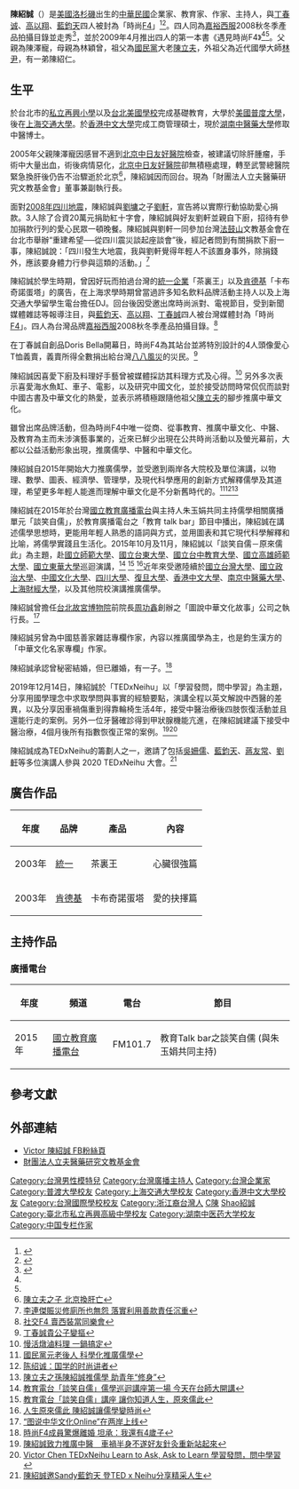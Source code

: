 {{Infobox_Person
| name = 陳紹誠 
| english_names =Victor
|image= 
| nationality = {{ROC}}
|box_width= 
|occupation= 教育家、專欄作家、名人、企業家、主持人、電台DJ、藝人
| period =
| Sex = 男
|birth_date= {{birth date and age|1979|2|19}}
|birth_place= {{USA}}[[洛杉磯|洛杉磯]]
|death_date= 
|death_place= 
| spouse = 
| relatives =(祖父) [[陳立夫|陳立夫]]<br>(外祖父) [[林尹|林尹]]<br> (父) 陳澤寵<br>(母) 林穎曾<br>(弟) 陳紹仁
| educate = 
*[[美國|美國]][[普度大學|普度大學]]工業工程
*[[上海交通大學|上海交通大學]]國際貿易
*[[香港中文大學|香港中文大學]]工商管理碩士 (英語)
| past = 
*[[寵勤企業有限公司|寵勤企業有限公司]] 董事長
*[[圖說中華文化故事|圖說中華文化故事]] 執行長
*[[財團法人立夫醫藥研究文教基金會|財團法人立夫醫藥研究文教基金會]] 董事兼副執行長

| award =
}}
'''陳紹誠'''（{{bd|1979年|2月19日|||catIdx=Chen}}）是[[美國|美國]][[洛杉磯|洛杉磯]]出生的[[中華民國|中華民國]]企業家、教育家、作家、主持人，與[[丁春诚|丁春诚]]、[[高以翔|高以翔]]、[[藍鈞天|藍鈞天]]四人被封為「時尚[[流星花園角色列表#F4|F4]]」<ref name="時尚F4-1">{{cite news |author1=楊起鳳 |title=時尚F4出書 被虧難喬F4 |work=聯合報 |date=2009-03-08 |page=D3版}}</ref><ref name="時尚F4-2">{{cite news |author1=褚姵君 |title=陳紹誠開價高 嘉裕型錄三缺一 |work=聯合報 |date=2009-03-17 |page=D4版}}</ref>。四人同為[[嘉裕西服|嘉裕西服]]2008秋冬季產品拍攝目錄並走秀<ref>{{cite web |title=台灣人大作名流夢，時尚F4來了 |url=https://www.beauty321.com/post/147 |website=beauty美人圈 |accessdate=2019-11-29 |date=2009-03-25 |archive-url=https://web.archive.org/web/20140131125223/http://www.beauty321.com/post/147 |archive-date=2014-01-31 |dead-url=no }}</ref>，並於2009年4月推出四人的第一本書《遇見時尚F4》<ref name="時尚F4-1"/><ref name="時尚F4-2"/>。父親為陳澤寵，母親為林穎曾，祖父為[[國民黨|國民黨]]大老[[陳立夫|陳立夫]]，外祖父為近代國學大師[[林尹|林尹]]，有一弟陳紹仁。

==生平 ==
於台北市的[[臺北市私立再興高級中學|私立再興小學]]以及[[台北美國學校|台北美國學校]]完成基礎教育，大學於[[美國|美國]][[普度大學|普度大學]]，後在[[上海交通大學|上海交通大學]]。於[[香港中文大學|香港中文大學]]完成工商管理碩士，現於[[湖南中醫藥大學|湖南中醫藥大學]]修取中醫博士。

2005年父親陳澤寵因感冒不適到[[北京中日友好醫院|北京中日友好醫院]]檢查，被建議切除肝腫瘤，手術中大量出血，術後病情惡化，[[北京中日友好醫院|北京中日友好醫院]]卻無積極處理，轉至武警總醫院緊急換肝後仍告不治驟逝於北京<ref>[https://tw.appledaily.com/headline/20051023/CIWYTEJ2V2TPNIREMQ647NYETQ/ 陳立夫之子 北京換肝亡]</ref>，陳紹誠因而回台。現為「財團法人立夫醫藥研究文教基金會」董事兼副執行長。

面對[[2008年四川地震|2008年四川地震]]，陳紹誠與[[劉墉|劉墉]]之子[[劉軒|劉軒]]，宣告將以實際行動協助愛心捐款。3人除了合資20萬元捐助紅十字會，陳紹誠與好友劉軒並親自下廚，招待有參加捐款行列的愛心民眾一頓晚餐。陳紹誠與劉軒一同參加台灣[[法鼓山|法鼓山]]文教基金會在台北市舉辦“重建希望──從四川震災談起座談會”後，經記者問到有關捐款下廚一事，陳紹誠說：「四川發生大地震，我與劉軒覺得年輕人不該置身事外，除捐錢外，應該要身體力行參與這類的活動。」<ref>[http://dailynews.sina.com/bg/ent/chinanews/file/20080601/1945397392.html 李連傑賑災修廁所也無怨 落實利用善款責任沉重]</ref>

陳紹誠於學生時期，曾因好玩而拍過台灣的[[統一企業|統一企業]]「茶裏王」以及[[肯德基|肯德基]]「卡布奇諾蛋塔」的廣告，在上海求學時期曾當過許多知名飲料品牌活動主持人以及上海交通大學留學生電台擔任DJ。回台後因受邀出席時尚派對、電視節目，受到新聞媒體雜誌等報導注目，與[[藍鈞天|藍鈞天]]、[[高以翔|高以翔]]、[[丁春誠|丁春誠]]四人被台灣媒體封為「時尚[[F4|F4]]」。四人為台灣品牌[[嘉裕西服|嘉裕西服]]2008秋冬季產品拍攝目錄。<ref>[https://tw.appledaily.com/entertainment/20080812/ARDXN43ORPKJWX3HXPSY2WVQ6A/ 社交F4 賣西裝當同樂會]</ref>

在丁春誠自創品Doris Bella開幕日，時尚F4為其站台並將特別設計的4人頭像愛心T恤義賣，義賣所得全數捐出給台灣[[八八風災|八八風災]]的災民。<ref>[https://tw.appledaily.com/entertainment/20090912/OQTDF6JDTOIHBVXOBTEP6OQZQQ/ 丁春誠貴公子變摳]</ref>	

陳紹誠因喜愛下廚及料理好手藝曾被媒體採訪其料理方式及心得。<ref>[http://www.appledaily.com.tw/appledaily/article/supplement/20081215/31229254/ 慢活燉滷料理 一鍋搞定]</ref> 另外多次表示喜愛海水魚缸、車子、電影，以及研究中國文化，並於接受訪問時常侃侃而談對中國古書及中華文化的熱愛，並表示將積極跟隨他祖父[[陳立夫|陳立夫]]的腳步推廣中華文化。

雖曾出席品牌活動，但為時尚F4中唯一從商、從事教育、推廣中華文化、中醫、及教育為主而未涉演藝事業的，近來已鮮少出現在公共時尚活動以及螢光幕前，大都以公益活動形象出現，推廣儒學、中醫和中華文化。

陳紹誠自2015年開始大力推廣儒學，並受邀到兩岸各大院校及單位演講，以物理、數學、圖表、經濟學、管理學，及現代科學應用的創新方式解釋儒學及其道理，希望更多年輕人能進而理解中華文化是不分新舊時代的。<ref>
[http://china.hket.com/article/1170497/國民黨元老後人%20科學化推廣儒學 國民黨元老後人 科學化推廣儒學]</ref><ref>[http://culture.people.com.cn/n1/2019/0510/c1013-31077270.html 陈绍诚：国学的时尚讲者]</ref><ref>[http://news.takungpao.com/hkol/topnews/2016-01/3273105.html 陳立夫之孫陳紹誠推儒學 助青年“修身”]</ref>

陳紹誠在2015年於台灣[[國立教育廣播電台|國立教育廣播電台]]與主持人朱玉娟共同主持儒學相關廣播單元「談笑自儒」，於教育廣播電台之「教育 talk bar」節目中播出，陳紹誠在講述儒學思想時，更能用年輕人熟悉的語詞與方式，並用圖表和其它現代科學解釋和比喻，將儒學實踐且生活化。2015年10月及11月，陳紹誠以「談笑自儒－原來儒此」為主題，赴[[國立師範大學|國立師範大學]]、[[國立台東大學|國立台東大學]]、[[國立台中教育大學|國立台中教育大學]]、[[國立高雄師範大學|國立高雄師範大學]]、[[國立東華大學|國立東華大學]]巡迴演講，<ref>[https://web.archive.org/web/20170305103932/http://eradio.ner.gov.tw/news/?recordId=22628&_sp=detail 教育電台「談笑自儒」儒學巡迴講座第一場 今天在台師大開講]</ref> <ref>[https://web.archive.org/web/20170305103927/http://eradio.ner.gov.tw/news/?recordId=22913&_sp=detail 教育電台「談笑自儒」講座 讓你知道人生，原來儒此]</ref> <ref>[https://web.archive.org/web/20170305103928/http://eradio.ner.gov.tw/news/?recordId=23804&_sp=detail 人生原來儒此 陳紹誠讓儒學變時尚]</ref>近年來受邀陸續於[[國立台灣大學|國立台灣大學]]、[[國立政治大學|國立政治大學]]、[[中國文化大學|中國文化大學]]、[[四川大學|四川大學]]、[[復旦大學|復旦大學]]、[[香港中文大學|香港中文大學]]、[[南京中醫藥大學|南京中醫藥大學]]、[[上海財經大學|上海財經大學]]，以及其他院校演講推廣儒學。

陳紹誠曾擔任[[台北故宮博物院|台北故宮博物院]]前院長[[周功鑫|周功鑫]]創辦之「圖說中華文化故事」公司之執行長。<ref>[http://www.xinhuanet.com/tw/2018-11/14/c_1123714438.htm “图说中华文化Online”在两岸上线]</ref>	

陳紹誠另曾為中國慈善家雜誌專欄作家，內容以推廣國學為主，也是鈞生漢方的「中華文化名家專欄」作家。

陳紹誠承認曾秘密結婚，但已離婚，有一子。<ref>[https://ent.ltn.com.tw/news/breakingnews/2594931 時尚F4成員驚爆離婚 坦承：我還有4歲子]</ref>	

2019年12月14日，陳紹誠於「TEDxNeihu」以「學習發問，問中學習」為主題，分享用國學理念中求取學問與事實的經驗要點，演講全程以英文解說中西醫的差異，以及分享因車禍傷重到得靠輪椅生活4年，接受中醫治療後四肢恢復活動並且還能行走的案例。另外一位牙醫確診得到甲狀腺機能亢進，在陳紹誠建議下接受中醫治療，4個月後所有指數恢復正常的案例。<ref>[http://www.ctwant.com/article/26962 陳紹誠致力推廣中醫　車禍半身不遂好友針灸重新站起來]</ref><ref>[https://www.ted.com/talks/victor_chen_learn_to_ask_ask_to_learn Victor Chen TEDxNeihu Learn to Ask, Ask to Learn 學習發問，問中學習]</ref>

陳紹誠成為TEDxNeihu的籌劃人之一，邀請了包括[[吳姍儒|吳姍儒]]、[[藍鈞天|藍鈞天]]、[[蔣友常|蔣友常]]、[[劉軒|劉軒]]等多位演講人參與 2020 TEDxNeihu 大會。<ref>[https://www.chinatimes.com/realtimenews/20201212004270-260404?chdtv 陳紹誠邀Sandy藍鈞天 登TED x Neihu分享精采人生]</ref>

==廣告作品==
{| class="wikitable" 
|- 
! 年度 || 品牌 || 產品 || 內容 
|-
| 2003年 || [[統一|統一]] || 茶裏王 || 心臟很強篇
|-
| 2003年 || [[肯德基|肯德基]] || 卡布奇諾蛋塔 || 愛的抉擇篇
|}

==主持作品==
===廣播電台===
{| class="wikitable" 
|- 
! 年度 || 頻道 || 電台 || 節目  
|-
| 2015年 || [[國立教育廣播電台|國立教育廣播電台]] || FM101.7 || 教育Talk bar之談笑自儒 (與朱玉娟共同主持)
|}

== 參考文獻 ==
{{reflist}}

== 外部連結 ==
*[https://www.facebook.com/victorstchen Victor 陳紹誠 FB粉絲頁]
*[https://www.facebook.com/lifufoundation/ 財團法人立夫醫藥研究文教基金會]

{{DEFAULTSORT:C}}
[[Category:台灣男性模特兒|Category:台灣男性模特兒]]
[[Category:台灣廣播主持人|Category:台灣廣播主持人]]
[[Category:台灣企業家|Category:台灣企業家]]
[[Category:普渡大學校友|Category:普渡大學校友]]
[[Category:上海交通大學校友|Category:上海交通大學校友]]
[[Category:香港中文大學校友|Category:香港中文大學校友]]
[[Category:台灣國際學校校友|Category:台灣國際學校校友]]
[[Category:浙江裔台灣人|Category:浙江裔台灣人]]
[[Category:洛杉磯人|C陳]]
[[Category:陈姓|Shao紹誠]]
[[Category:臺北市私立再興高級中學校友|Category:臺北市私立再興高級中學校友]]
[[Category:湖南中医药大学校友|Category:湖南中医药大学校友]]
[[Category:中国专栏作家|Category:中国专栏作家]]